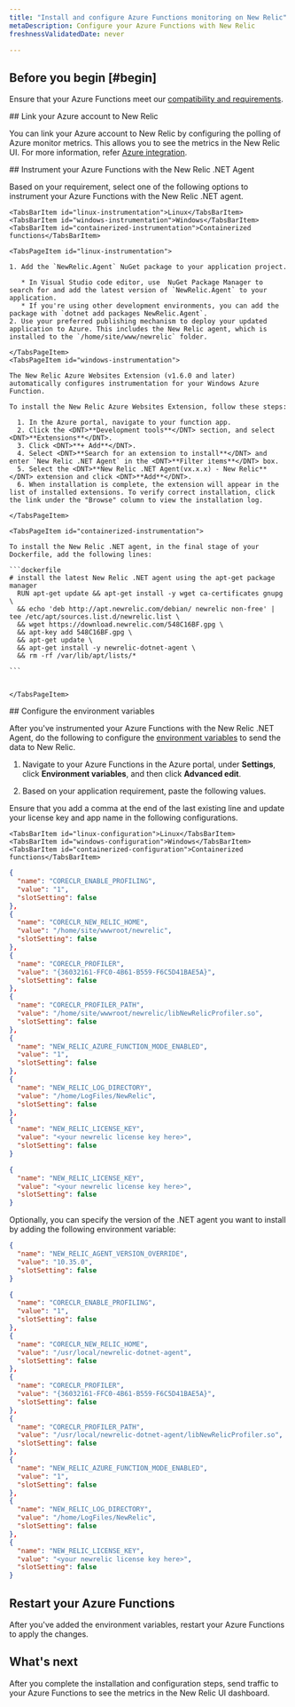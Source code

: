 ```yaml
---
title: "Install and configure Azure Functions monitoring on New Relic"
metaDescription: Configure your Azure Functions with New Relic 
freshnessValidatedDate: never

---
```


## Before you begin [#begin]

Ensure that your Azure Functions meet our [compatibility and requirements](/docs/serverless-function-monitoring/azure-function-monitoring/compatibility-requirement-azure-monitoring).

<Steps>

<Step>
## Link your Azure account to New Relic

You can link your Azure account to New Relic by configuring the polling of Azure monitor metrics. This allows you to see the metrics in the New Relic UI. For more information, refer [Azure integration](https://docs.newrelic.com/docs/infrastructure/microsoft-azure-integrations/azure-integrations-list/azure-functions-monitoring-integration/#polling).
</Step>

<Step>
## Instrument your Azure Functions with the New Relic .NET Agent

Based on your requirement, select one of the following options to instrument your Azure Functions with the New Relic .NET agent.

<Tabs>
  <TabsBar>
    
    <TabsBarItem id="linux-instrumentation">Linux</TabsBarItem>
    <TabsBarItem id="windows-instrumentation">Windows</TabsBarItem>
    <TabsBarItem id="containerized-instrumentation">Containerized functions</TabsBarItem>
  </TabsBar>

  <TabsPages>

    <TabsPageItem id="linux-instrumentation">

    1. Add the `NewRelic.Agent` NuGet package to your application project.

       * In Visual Studio code editor, use  NuGet Package Manager to search for and add the latest version of `NewRelic.Agent` to your application.
       * If you're using other development environments, you can add the package with `dotnet add packages NewRelic.Agent`.
    2. Use your preferred publishing mechanism to deploy your updated application to Azure. This includes the New Relic agent, which is installed to the `/home/site/www/newrelic` folder.
   
    </TabsPageItem>
    <TabsPageItem id="windows-instrumentation">
    
    The New Relic Azure Websites Extension (v1.6.0 and later) automatically configures instrumentation for your Windows Azure Function.

    To install the New Relic Azure Websites Extension, follow these steps:

      1. In the Azure portal, navigate to your function app.
      2. Click the <DNT>**Development tools**</DNT> section, and select <DNT>**Extensions**</DNT>.
      3. Click <DNT>**+ Add**</DNT>.
      4. Select <DNT>**Search for an extension to install**</DNT> and enter `New Relic .NET Agent` in the <DNT>**Filter items**</DNT> box.
      5. Select the <DNT>**New Relic .NET Agent(vx.x.x) - New Relic**</DNT> extension and click <DNT>**Add**</DNT>.
      6. When installation is complete, the extension will appear in the list of installed extensions. To verify correct installation, click the link under the "Browse" column to view the installation log.

    </TabsPageItem>

    <TabsPageItem id="containerized-instrumentation">
    
    To install the New Relic .NET agent, in the final stage of your Dockerfile, add the following lines:

    ```dockerfile
    # install the latest New Relic .NET agent using the apt-get package manager
      RUN apt-get update && apt-get install -y wget ca-certificates gnupg \
      && echo 'deb http://apt.newrelic.com/debian/ newrelic non-free' | tee /etc/apt/sources.list.d/newrelic.list \
      && wget https://download.newrelic.com/548C16BF.gpg \
      && apt-key add 548C16BF.gpg \
      && apt-get update \
      && apt-get install -y newrelic-dotnet-agent \
      && rm -rf /var/lib/apt/lists/*

    ```


    </TabsPageItem>
    
  </TabsPages>
</Tabs>


</Step>

<Step>
## Configure the environment variables

After you've instrumented your Azure Functions with the New Relic .NET Agent, do the following to configure the [environment variables](/docs/serverless-function-monitoring/azure-function-monitoring/env-variables-azure) to send the data to New Relic.

1. Navigate to your Azure Functions in the Azure portal, under **Settings**, click  **Environment variables**, and then click **Advanced edit**.

2. Based on your application requirement, paste the following values.

<Callout variant="important">
Ensure that you add a comma at the end of the last existing line and update your license key and app name in the following configurations.
</Callout>

<Tabs>
  <TabsBar>
    
    <TabsBarItem id="linux-configuration">Linux</TabsBarItem>
    <TabsBarItem id="windows-configuration">Windows</TabsBarItem>
    <TabsBarItem id="containerized-configuration">Containerized functions</TabsBarItem>

  </TabsBar>

  <TabsPages>

  <TabsPageItem id="linux-configuration">

  ```json
  {
    "name": "CORECLR_ENABLE_PROFILING",
    "value": "1",
    "slotSetting": false
  },
  {
    "name": "CORECLR_NEW_RELIC_HOME",
    "value": "/home/site/wwwroot/newrelic",
    "slotSetting": false
  },
  {
    "name": "CORECLR_PROFILER",
    "value": "{36032161-FFC0-4B61-B559-F6C5D41BAE5A}",
    "slotSetting": false
  }, 
  {
    "name": "CORECLR_PROFILER_PATH",
    "value": "/home/site/wwwroot/newrelic/libNewRelicProfiler.so",
    "slotSetting": false
  },
  {
    "name": "NEW_RELIC_AZURE_FUNCTION_MODE_ENABLED",
    "value": "1",
    "slotSetting": false
  },
  {
    "name": "NEW_RELIC_LOG_DIRECTORY",
    "value": "/home/LogFiles/NewRelic",
    "slotSetting": false
  },
  {
    "name": "NEW_RELIC_LICENSE_KEY",
    "value": "<your newrelic license key here>",
    "slotSetting": false
  }
  ```

  </TabsPageItem>

  <TabsPageItem id="windows-configuration">

  ```json
  {
    "name": "NEW_RELIC_LICENSE_KEY",
    "value": "<your newrelic license key here>",
    "slotSetting": false
  }
  ```
  
  Optionally, you can specify the version of the .NET agent you want to install by adding the following environment variable:

  ```json
  {
    "name": "NEW_RELIC_AGENT_VERSION_OVERRIDE",
    "value": "10.35.0",
    "slotSetting": false
  }
  ```
  </TabsPageItem >

  <TabsPageItem id="containerized-configuration">

  ```json
{
    "name": "CORECLR_ENABLE_PROFILING",
    "value": "1",
    "slotSetting": false
  },
  {
    "name": "CORECLR_NEW_RELIC_HOME",
    "value": "/usr/local/newrelic-dotnet-agent",
    "slotSetting": false
  },
  {
    "name": "CORECLR_PROFILER",
    "value": "{36032161-FFC0-4B61-B559-F6C5D41BAE5A}",
    "slotSetting": false
  }, 
  {
    "name": "CORECLR_PROFILER_PATH",
    "value": "/usr/local/newrelic-dotnet-agent/libNewRelicProfiler.so",
    "slotSetting": false
  },
  {
    "name": "NEW_RELIC_AZURE_FUNCTION_MODE_ENABLED",
    "value": "1",
    "slotSetting": false
  },
  {
    "name": "NEW_RELIC_LOG_DIRECTORY",
    "value": "/home/LogFiles/NewRelic",
    "slotSetting": false
  },
  {
    "name": "NEW_RELIC_LICENSE_KEY",
    "value": "<your newrelic license key here>",
    "slotSetting": false
  }
 

  ```

  </TabsPageItem>

  </TabsPages>


</Tabs>


</Step>

<Step>

## Restart your Azure Functions

After you've added the environment variables, restart your Azure Functions to apply the changes.
</Step>

</Steps>

## What's next

After you complete the installation and configuration steps, send traffic to your Azure Functions to see the metrics in the New Relic UI dashboard.





